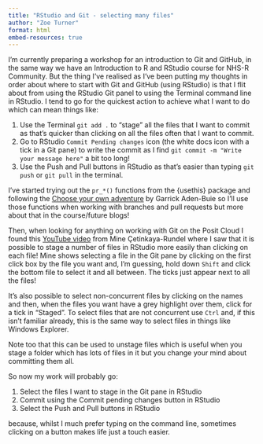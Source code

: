 ```yaml
---
title: "RStudio and Git - selecting many files"
author: "Zoe Turner"
format: html
embed-resources: true
---
```


I'm currently preparing a workshop for an introduction to Git and GitHub, in the same way we have an Introduction to R and RStudio course for NHS-R Community.
But the thing I've realised as I've been putting my thoughts in order about where to start with Git and GitHub (using RStudio) is that I flit about from using the RStudio Git panel to using the Terminal command line in RStudio.
I tend to go for the quickest action to achieve what I want to do which can mean things like:

1. Use the Terminal `git add .` to "stage" all the files that I want to commit as that's quicker than clicking on all the files often that I want to commit.  
1. Go to RStudio `Commit Pending changes` icon (the white docs icon with a tick in a Git pane) to write the commit as I find `git commit -m "Write your message here"` a bit too long!  
1. Use the Push and Pull buttons in RStudio as that's easier than typing `git push` or `git pull` in the terminal.

I've started trying out the `pr_*()` functions from the {usethis} package and following the [Choose your own adventure](https://www.garrickadenbuie.com/blog/pull-request-flow-usethis/?interactive=1&steps=) by Garrick Aden-Buie so I'll use those functions when working with branches and pull requests but more about that in the course/future blogs!

Then, when looking for anything on working with Git on the Posit Cloud I found this [YouTube video](https://www.youtube.com/watch?v=5wKdo2XJMeU) from Mine Çetinkaya-Rundel where I saw that it is possible to stage a number of files in RStudio more easily than clicking on each file!
Mine shows selecting a file in the Git pane by clicking on the first click box by the file you want and, I'm guessing, hold down `Shift` and click the bottom file to select it and all between.
The ticks just appear next to all the files!

It's also possible to select non-concurrent files by clicking on the names and then, when the files you want have a grey highlight over them, click for a tick in "Staged".
To select files that are not concurrent use `Ctrl` and, if this isn't familiar already, this is the same way to select files in things like Windows Explorer.

Note too that this can be used to unstage files which is useful when you stage a folder which has lots of files in it but you change your mind about committing them all.

So now my work will probably go:

1. Select the files I want to stage in the Git pane in RStudio
1. Commit using the Commit pending changes button in RStudio
1. Select the Push and Pull buttons in RStudio

because, whilst I much prefer typing on the command line, sometimes clicking on a button makes life just a touch easier.